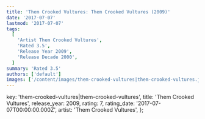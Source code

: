 ```yaml
---
title: 'Them Crooked Vultures: Them Crooked Vultures (2009)'
date: '2017-07-07'
lastmod: '2017-07-07'
tags:
  [
    'Artist Them Crooked Vultures',
    'Rated 3.5',
    'Release Year 2009',
    'Release Decade 2000',
  ]
summary: 'Rated 3.5'
authors: ['default']
images: ['/content/images/them-crooked-vultures|them-crooked-vultures.jpg']
---
```


  key: 'them-crooked-vultures|them-crooked-vultures',
  title: 'Them Crooked Vultures',
  release_year: 2009,
  rating: 7,
  rating_date: '2017-07-07T00:00:00.000Z',
  artist: 'Them Crooked Vultures',
};

<MusicRating data={data} />
